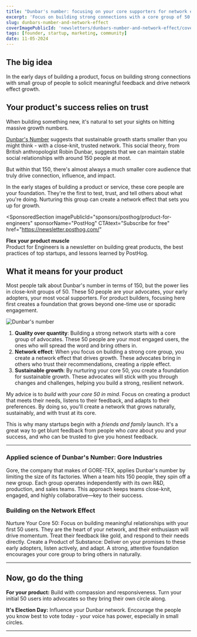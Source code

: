 ```yaml
---
title: "Dunbar's number: focusing on your core supporters for network effect growth"
excerpt: 'Focus on building strong connections with a core group of 50 advocates to fuel sustainable, network-driven growth.'
slug: dunbars-number-and-network-effect
coverImagePublicId: 'newsletters/dunbars-number-and-network-effect/cover'
tags: [founder, startup, marketing, community]
date: 11-05-2024
---
```


## The big idea

In the early days of building a product, focus on building strong connections with small group of people to solicit meaningful feedback and drive network effect growth.

## Your product's success relies on trust

When building something new, it's natural to set your sights on hitting massive growth numbers.

[Dunbar's Number](https://en.wikipedia.org/wiki/Dunbar%27s_number) suggests that sustainable growth starts smaller than you might think - with a close-knit, trusted network. This social theory, from British anthropologist Robin Dunbar, suggests that we can maintain stable social relationships with around 150 people at most.

But within that 150, there's almost always a much smaller core audience that truly drive connection, influence, and impact.

In the early stages of building a product or service, these core people are your foundation. They're the first to test, trust, and tell others about what you're doing. Nurturing this group can create a network effect that sets you up for growth.

<SponsoredSection
  imagePublicId="sponsors/posthog/product-for-engineers"
  sponsorName="PostHog"
  CTAtext="Subscribe for free"
  href="https://newsletter.posthog.com/"
>

**Flex your product muscle**<br />
Product for Engineers is a newsletter on building great products, the best practices of top startups, and lessons learned by PostHog.

</SponsoredSection>

## What it means for your product

Most people talk about Dunbar's number in terms of 150, but the power lies in close-knit groups of 50. These 50 people are your advocates, your early adopters, your most vocal supporters. For product builders, focusing here first creates a foundation that grows beyond one-time use or sporadic engagement.

<Image
  publicId="newsletters/dunbars-number-and-network-effect/dunbar-illustrated"
  alt="Dunbar's number"
/>

1. **Quality over quantity**: Building a strong network starts with a core group of advocates. These 50 people are your most engaged users, the ones who will spread the word and bring others in.
2. **Network effect**: When you focus on building a strong core group, you create a network effect that drives growth. These advocates bring in others who trust their recommendations, creating a ripple effect.
3. **Sustainable growth**: By nurturing your core 50, you create a foundation for sustainable growth. These advocates will stick with you through changes and challenges, helping you build a strong, resilient network.

My advice is to _build with your core 50 in mind_. Focus on creating a product that meets their needs, listens to their feedback, and adapts to their preferences. By doing so, you'll create a network that grows naturally, sustainably, and with trust at its core.

This is why many startups begin with a _friends and family_ launch. It's a great way to get blunt feedback from people who _care_ about you and your success, and who can be trusted to give you honest feedback.

---

### Applied science of Dunbar's Number: Gore Industries

Gore, the company that makes of GORE-TEX, applies Dunbar's number by limiting the size of its factories. When a team hits 150 people, they spin off a new group. Each group operates independently with its own R&D, production, and sales teams. This approach keeps teams close-knit, engaged, and highly collaborative—key to their success.

### Building on the Network Effect

Nurture Your Core 50: Focus on building meaningful relationships with your first 50 users. They are the heart of your network, and their enthusiasm will drive momentum. Treat their feedback like gold, and respond to their needs directly.
Create a Product of Substance: Deliver on your promises to these early adopters, listen actively, and adapt. A strong, attentive foundation encourages your core group to bring others in naturally.

---

## Now, go do the thing

**For your product:** Build with compassion and responsiveness. Turn your initial 50 users into advocates so they bring their own circle along.

**It's Election Day:** Influence your Dunbar network. Encourage the people you know best to vote today - your voice has power, especially in small circles.

---
